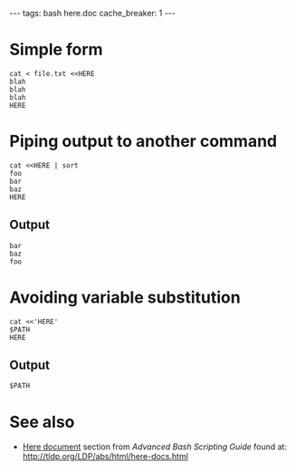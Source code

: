 ---
tags: bash here.doc
cache_breaker: 1
---
= Simple form =

 cat <<HERE
 foo
 bar
 baz
 HERE

== Output ==

 foo
 bar
 baz

= Echoing to a file =

 cat > file.txt <<HERE
 blah
 blah
 blah
 HERE

= Piping output to another command =

 cat <<HERE | sort
 foo
 bar
 baz
 HERE

== Output ==

 bar
 baz
 foo

= Avoiding variable substitution =

 cat <<'HERE'
 $PATH
 HERE

== Output ==

 $PATH

= See also =

* [[Here document]] section from ''Advanced Bash Scripting Guide'' found at: http://tldp.org/LDP/abs/html/here-docs.html

